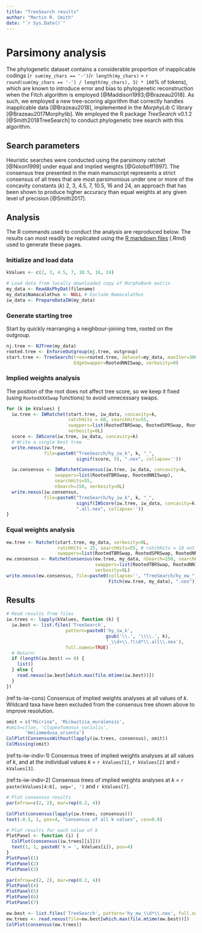 ```yaml
---
title: "TreeSearch results"
author: "Martin R. Smith"
date: "`r Sys.Date()`"
---
```


# Parsimony analysis {#treesearch}

The phylogenetic dataset contains a considerable proportion of inapplicable codings (`r sum(my_chars == '-')`/`r length(my_chars)` = `r round(sum(my_chars == '-') / length(my_chars), 3) * 100`% of tokens), which are known to introduce error and bias to phylogenetic reconstruction when the Fitch algorithm is employed [@Maddison1993;@Brazeau2018].  As such, we employed a new tree-scoring algorithm that correctly handles inapplicable data [@Brazeau2018], implemented in the _MorphyLib_ C library [@Brazeau2017Morphylib].  We employed the R package _TreeSearch_ v0.1.2 [@Smith2018TreeSearch] to conduct phylogenetic tree search with this algorithm.

## Search parameters

Heuristic searches were conducted using the parsimony ratchet [@Nixon1999] under equal and implied weights [@Goloboff1997].  The consensus tree presented in the main manuscript represents a strict consensus of all trees that are most parsimonious under one or more of the concavity constants (_k_) 2, 3, 4.5, 7, 10.5, 16 and 24, an approach that has been shown to produce higher accuracy than equal weights at any given level of precision [@Smith2017].

## Analysis 

The R commands used to conduct the analysis are reproduced below.
The results can most readily be replicated using the [R markdown files](https://github.com/ms609/hyoliths/) (.Rmd) used to generate these pages.

### Initialize and load data

```r
kValues <- c(2, 3, 4.5, 7, 10.5, 16, 24)

# Load data from locally downloaded copy of MorphoBank matrix
my_data <- ReadAsPhyDat(filename)
my_data$Namacalathus <- NULL # Exclude Namacalathus
iw_data <- PrepareDataIW(my_data)
```

### Generate starting tree

Start by quickly rearranging a neighbour-joining tree, rooted on the outgroup.

```R
nj.tree <- NJTree(my_data)
rooted.tree <- EnforceOutgroup(nj.tree, outgroup)
start.tree <- TreeSearch(tree=rooted.tree, dataset=my_data, maxIter=3000,
                         EdgeSwapper=RootedNNISwap, verbosity=0)
```

### Implied weights analysis

The position of the root does not affect tree score, so we keep it fixed (using `RootedXXXSwap` functions) to avoid unnecessary swaps.

```r
for (k in kValues) {
  iw.tree <- IWRatchet(start.tree, iw_data, concavity=k,
                       ratchHits = 60, searchHits=55,
                       swappers=list(RootedTBRSwap, RootedSPRSwap, RootedNNISwap),
                       verbosity=0L)
  score <- IWScore(iw.tree, iw_data, concavity=k)
  # Write a single best tree
  write.nexus(iw.tree,
              file=paste0("TreeSearch/hy_iw_k", k, "_", 
                          signif(score, 5), ".nex", collapse=''))

  iw.consensus <- IWRatchetConsensus(iw.tree, iw_data, concavity=k,
                  swappers=list(RootedTBRSwap, RootedNNISwap),
                  searchHits=55,
                  nSearch=150, verbosity=0L)
  write.nexus(iw.consensus, 
              file=paste0("TreeSearch/hy_iw_k", k, "_", 
                          signif(IWScore(iw.tree, iw_data, concavity=k), 5),
                          ".all.nex", collapse=''))
}
```

### Equal weights analysis

```r
ew.tree <- Ratchet(start.tree, my_data, verbosity=0L,
                   ratchHits = 25, searchHits=55, # ratchHits = 10 not enough
                   swappers=list(RootedTBRSwap, RootedSPRSwap, RootedNNISwap))
ew.consensus <- RatchetConsensus(ew.tree, my_data, nSearch=150, searchHits = 55,
                                 swappers=list(RootedTBRSwap, RootedNNISwap),
                                 verbosity=0L)
write.nexus(ew.consensus, file=paste0(collapse='', "TreeSearch/hy_ew_",
                                      Fitch(ew.tree, my_data), ".nex"))
```

## Results

```R
# Read results from files
iw.trees <- lapply(kValues, function (k) {
  iw.best <- list.files('TreeSearch', 
                      pattern=paste0('hy_iw_k',
                                     gsub('\\.', '\\\\.', k),
                                     '_\\d+\\.?\\d*\\.all\\.nex'),
                      full.names=TRUE)
  # Return:
  if (length(iw.best) == 0) {
    list()
  } else {
    read.nexus(iw.best[which.max(file.mtime(iw.best))])
  }
})
```

(ref:ts-iw-cons) Consensus of implied weights analyses at all values of _k_. Wildcard taxa have been excluded from the consensus tree shown above to improve resolution.

```r
omit = c("Micrina", 'Mickwitzia_muralensis',
#omit=c(lon, 'Clupeafumosus_socialis',
       'Heliomedusa_orienta')
ColPlot(ConsensusWithout(lapply(iw.trees, consensus), omit))
ColMissing(omit)
```

(ref:ts-iw-indiv-1) Consensus trees of implied weights analyses at all values of _k_, and at the individual values _k_ = `r kValues[1]`, `r kValues[2]` and `r kValues[3]`.

(ref:ts-iw-indiv-2) Consensus trees of implied weights analyses at _k_ = `r paste(kValues[4:6], sep=', ')` and `r kValues[7]`.

\clearpage 

```r
# Plot consensus results
par(mfrow=c(2, 2), mar=rep(0.2, 4))

ColPlot(consensus(lapply(iw.trees, consensus)))
text(-0.5, 1, pos=4, "Consensus of all k values", cex=0.8)

# Plot results for each value of k
PlotPanel <- function (i) {
  ColPlot(consensus(iw.trees[[i]]))
  text(1, 1, paste0('k = ', kValues[i]), pos=4)
}
PlotPanel(1)
PlotPanel(2)
PlotPanel(3)
```

\clearpage 

```R
par(mfrow=c(2, 2), mar=rep(0.2, 4))
PlotPanel(4)
PlotPanel(5)
PlotPanel(6)
PlotPanel(7)
```

\clearpage

```r
ew.best <- list.files('TreeSearch', pattern='hy_ew_\\d*\\.nex', full.names=TRUE)
ew.trees <- read.nexus(file=ew.best[which.max(file.mtime(ew.best))])
ColPlot(consensus(ew.trees))
```

<!--
```R
omit <- c('none')
ColPlot(ConsensusWithout(ew.trees, omit))
ColMissing(omit)
```
-->

\clearpage
